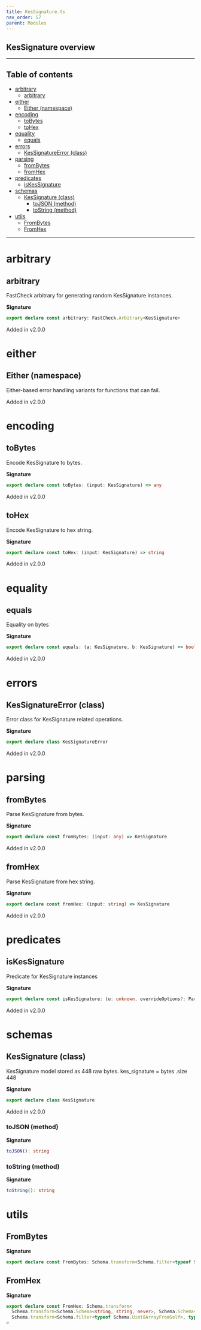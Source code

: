 ```yaml
---
title: KesSignature.ts
nav_order: 57
parent: Modules
---
```


## KesSignature overview

---

<h2 className="text-delta">Table of contents</h2>

- [arbitrary](#arbitrary)
  - [arbitrary](#arbitrary-1)
- [either](#either)
  - [Either (namespace)](#either-namespace)
- [encoding](#encoding)
  - [toBytes](#tobytes)
  - [toHex](#tohex)
- [equality](#equality)
  - [equals](#equals)
- [errors](#errors)
  - [KesSignatureError (class)](#kessignatureerror-class)
- [parsing](#parsing)
  - [fromBytes](#frombytes)
  - [fromHex](#fromhex)
- [predicates](#predicates)
  - [isKesSignature](#iskessignature)
- [schemas](#schemas)
  - [KesSignature (class)](#kessignature-class)
    - [toJSON (method)](#tojson-method)
    - [toString (method)](#tostring-method)
- [utils](#utils)
  - [FromBytes](#frombytes-1)
  - [FromHex](#fromhex-1)

---

# arbitrary

## arbitrary

FastCheck arbitrary for generating random KesSignature instances.

**Signature**

```ts
export declare const arbitrary: FastCheck.Arbitrary<KesSignature>
```

Added in v2.0.0

# either

## Either (namespace)

Either-based error handling variants for functions that can fail.

Added in v2.0.0

# encoding

## toBytes

Encode KesSignature to bytes.

**Signature**

```ts
export declare const toBytes: (input: KesSignature) => any
```

Added in v2.0.0

## toHex

Encode KesSignature to hex string.

**Signature**

```ts
export declare const toHex: (input: KesSignature) => string
```

Added in v2.0.0

# equality

## equals

Equality on bytes

**Signature**

```ts
export declare const equals: (a: KesSignature, b: KesSignature) => boolean
```

Added in v2.0.0

# errors

## KesSignatureError (class)

Error class for KesSignature related operations.

**Signature**

```ts
export declare class KesSignatureError
```

Added in v2.0.0

# parsing

## fromBytes

Parse KesSignature from bytes.

**Signature**

```ts
export declare const fromBytes: (input: any) => KesSignature
```

Added in v2.0.0

## fromHex

Parse KesSignature from hex string.

**Signature**

```ts
export declare const fromHex: (input: string) => KesSignature
```

Added in v2.0.0

# predicates

## isKesSignature

Predicate for KesSignature instances

**Signature**

```ts
export declare const isKesSignature: (u: unknown, overrideOptions?: ParseOptions | number) => u is KesSignature
```

Added in v2.0.0

# schemas

## KesSignature (class)

KesSignature model stored as 448 raw bytes.
kes_signature = bytes .size 448

**Signature**

```ts
export declare class KesSignature
```

Added in v2.0.0

### toJSON (method)

**Signature**

```ts
toJSON(): string
```

### toString (method)

**Signature**

```ts
toString(): string
```

# utils

## FromBytes

**Signature**

```ts
export declare const FromBytes: Schema.transform<Schema.filter<typeof Schema.Uint8ArrayFromSelf>, typeof KesSignature>
```

## FromHex

**Signature**

```ts
export declare const FromHex: Schema.transform<
  Schema.transform<Schema.Schema<string, string, never>, Schema.Schema<Uint8Array, Uint8Array, never>>,
  Schema.transform<Schema.filter<typeof Schema.Uint8ArrayFromSelf>, typeof KesSignature>
>
```
